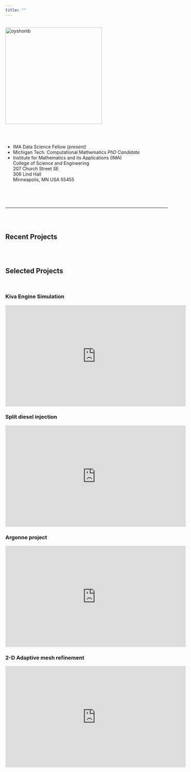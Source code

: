 ```yaml
---
title: ""
---
```




<!-- <script> -->
<!--   (function(i,s,o,g,r,a,m){i['GoogleAnalyticsObject']=r;i[r]=i[r]||function(){ -->
<!--   (i[r].q=i[r].q||[]).push(arguments)},i[r].l=1*new Date();a=s.createElement(o), -->
<!--   m=s.getElementsByTagName(o)[0];a.async=1;a.src=g;m.parentNode.insertBefore(a,m) -->
<!--   })(window,document,'script','https://www.google-analytics.com/analytics.js','ga'); -->

<!--   ga('create', 'UA-85450191-1', 'auto'); -->
<!--   ga('send', 'pageview'); -->

<!-- </script> -->
<!-- <br/><br/><br/><br/> -->


<div class="row">
<div class="col-xs-12 col-sm-5 text-center">
<br/>
<img src="figs/Olabanji_Shonibare.png" alt="oyshonib" style="width:300px;" align = "top"/> 
</div>
<br/><br/>
<div class="col-xs-12 col-sm-7">

* IMA Data Science Fellow *(present)*
* Michigan Tech. Computational Mathematics *PhD Candidate*
* Institute for Mathematics and its Applications (IMA) <br />
College of Science and Engineering <br />
207 Church Street SE <br />
306 Lind Hall <br />
Minneapolis, MN USA 55455

</div>
</div>


<br/><br/><br/>

***

<!-- <br/><br/> -->

<!-- <center> -->
<!-- <div class="scroll"> -->
<!-- <img src="https://raw.githubusercontent.com/LucyMcGowan/lucymcgowan.github.io/master/figs/DSC_0889.JPG" alt="car" style="height:225px;"/> -->
<!-- <img src="https://raw.githubusercontent.com/LucyMcGowan/lucymcgowan.github.io/master/figs/DSC_0170edit.jpg" alt="GrandCanyon" style="height:225px;"/> -->
<!-- <img src="https://raw.githubusercontent.com/LucyMcGowan/lucymcgowan.github.io/master/figs/DSC_2468.JPG" alt="Ireland" style="height: 225px;"/></div> -->
<!-- </center> -->

<!-- <br/><br/> -->

<!-- *** -->

<br/><br/>


## Recent Projects
<br/><br/>



## Selected Projects {.tabset}
<br/>

### Kiva Engine Simulation

<iframe width="560" height="315" src="https://www.youtube.com/embed/d3iTt5-Zx54?rel=0" frameborder="0" allowfullscreen></iframe>

<!-- <iframe width="560" height="315" src="http://www.youtube.com/embed/d3iTt5-Zx54?rel=0" frameborder="0" allowfullscreen></iframe> -->


### Split diesel injection

<iframe width="560" height="315" src="http://www.youtube.com/embed/qCeurhIZjM4" frameborder="0" allowfullscreen></iframe>


### Argonne project

<iframe width="560" height="315" src="http://www.youtube.com/embed/xJiCVhFPwMg?rel=0" frameborder="0" allowfullscreen></iframe>


### 2-D Adaptive mesh refinement

<iframe width="560" height="315" src="http://www.youtube.com/embed/7lgABUVFqIM?rel=0" frameborder="0" allowfullscreen></iframe>


<!-- ### Nashville Housing Tool -->
<!-- Created a tool for incoming graduate students to help with housing decisions. -->

<!-- <iframe src="https://lucy.shinyapps.io/NashvilleMap/" style="border: none; width: 100%; height: 400px"></iframe> -->

<!-- <br/><br/><br/><br/><br/><br/> -->




<!-- ### Binomial Coverage -->
<!-- Created an application to facilitate an understanding of coverage probability. -->

<!-- <iframe src="https://lucy.shinyapps.io/BinomialCoverage/" style="border: none; width: 100%; height: 400px"></iframe> -->